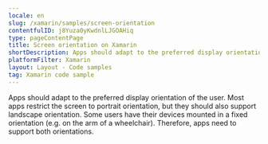 ```yaml
---
locale: en
slug: /xamarin/samples/screen-orientation
contentfulID: j8Yuza0yKwdnlLJGOAHiq
type: pageContentPage
title: Screen orientation on Xamarin
shortDescription: Apps should adapt to the preferred display orientation of the user.
platformFilter: Xamarin
layout: Layout - Code samples
tag: Xamarin code sample
---
```


Apps should adapt to the preferred display orientation of the user. Most apps restrict the screen to portrait orientation, but they should also support landscape orientation. Some users have their devices mounted in a fixed orientation (e.g. on the arm of a wheelchair). Therefore, apps need to support both orientations.

<CodeSample id="screen-orientation" locale="en" platform="xamarin"/>